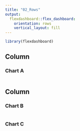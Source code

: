 ```yaml
---
title: "02_Rows"
output: 
  flexdashboard::flex_dashboard:
    orientation: rows
    vertical_layout: fill
---
```


```r
library(flexdashboard)
```

Column {data-width=750}
-----------------------------------------------------------------------

### Chart A

```r

```

Column {data-width=250}
-----------------------------------------------------------------------

### Chart B

```r

```

### Chart C

```r

```

